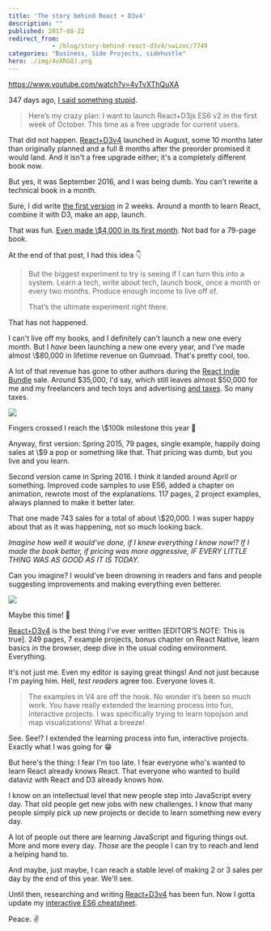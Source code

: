 ```yaml
---
title: 'The story behind React + D3v4'
description: ""
published: 2017-08-22
redirect_from: 
            - /blog/story-behind-react-d3v4/swizec/7749
categories: "Business, Side Projects, sidehustle"
hero: ./img/4vXRGQJ.png
---
```


<https://www.youtube.com/watch?v=4vTvXThQuXA>

347 days ago, [I said something stupid](https://swizec.com/blog/work-on-reactd3js-es6-v2-begins-in-earnest/swizec/7010).

> Here’s my crazy plan: I want to launch React+D3js ES6 v2 in the first week of October. This time as a free upgrade for current users.

That did not happen. [React+D3v4](https://www.swizec.com/reactd3js) launched in August, some 10 months later than originally planned and a full 8 months after the preorder promised it would land. And it isn't a free upgrade either; it's a completely different book now.

But yes, it was September 2016, and I was being dumb. You can't rewrite a technical book in a month.

Sure, I did write [the first version](https://github.com/Swizec/react-d3js-ebook/tree/es5-version) in 2 weeks. Around a month to learn React, combine it with D3, make an app, launch.

That was fun. [Even made \\$4,000 in its first month](https://swizec.com/blog/how-a-book-i-wrote-in-two-weeks-made-4000-in-its-first-month/swizec/6675). Not bad for a 79-page book.

At the end of that post, I had this idea 👇

> But the biggest experiment to try is seeing if I can turn this into a system. Learn a tech, write about tech, launch book, once a month or every two months. Produce enough income to live off of.
>
> That’s the ultimate experiment right there.

That has not happened.

I can't live off my books, and I definitely can't launch a new one every month. But I _have_ been launching a new one every year, and I’ve made almost \\$80,000 in lifetime revenue on Gumroad. That's pretty cool, too.

A lot of that revenue has gone to other authors during the [React Indie Bundle](https://swizec.com/blog/react-indie-bundle-report-or-how-we-made-31k-in-a-week/swizec/6762) sale. Around $35,000, I'd say, which still leaves almost $50,000 for me and my freelancers and tech toys and advertising [and taxes](https://swizec.com/blog/how-i-got-boned-by-taxes-two-years-in-a-row/swizec/7582). So many taxes.

![](./img/4vXRGQJ.png)

Fingers crossed I reach the \\$100k milestone this year 🤞

Anyway, first version: Spring 2015, 79 pages, single example, happily doing sales at \\$9 a pop or something like that. That pricing was dumb, but you live and you learn.

Second version came in Spring 2016. I think it landed around April or something. Improved code samples to use ES6, added a chapter on animation, rewrote most of the explanations. 117 pages, 2 project examples, always planned to make it better later.

That one made 743 sales for a total of about \\$20,000. I was super happy about that as it was happening, not so much looking back.

_Imagine how well it would've done, if I knew everything I know now!? If I made the book better, if pricing was more aggressive, IF EVERY LITTLE THING WAS AS GOOD AS IT IS TODAY._

Can you imagine? I would've been drowning in readers and fans and people suggesting improvements and making everything even betterer.

![](./img/GUVBkgg.jpg)

Maybe this time! 🤞

[React+D3v4](https://www.swizec.com/reactd3js) is the best thing I've ever written \[EDITOR’S NOTE: This is true]. 249 pages, 7 example projects, bonus chapter on React Native, learn basics in the browser, deep dive in the usual coding environment. Everything.

It's not just me. Even my editor is saying great things! And not just because I'm paying him. Hell, _test readers_ agree too. Everyone loves it.

> The examples in V4 are off the hook. No wonder it’s been so much work. You have really extended the learning process into fun, interactive projects. I was specifically trying to learn topojson and map visualizations! What a breeze!

See. See!? I extended the learning process into fun, interactive projects. Exactly what I was going for 😁

But here's the thing: I fear I'm too late. I fear everyone who's wanted to learn React already knows React. That everyone who wanted to build dataviz with React and D3 already knows how.

I know on an intellectual level that new people step into JavaScript every day. That old people get new jobs with new challenges. I know that many people simply pick up new projects or decide to learn something new every day.

A lot of people out there are learning JavaScript and figuring things out. More and more every day. _Those_ are the people I can try to reach and lend a helping hand to.

And maybe, just maybe, I can reach a stable level of making 2 or 3 sales per day by the end of this year. We'll see.

Until then, researching and writing [React+D3v4](https://www.swizec.com/reactd3js) has been fun. Now I gotta update my [interactive ES6 cheatsheet](https://es6cheatsheet.com).

Peace. ✌️
